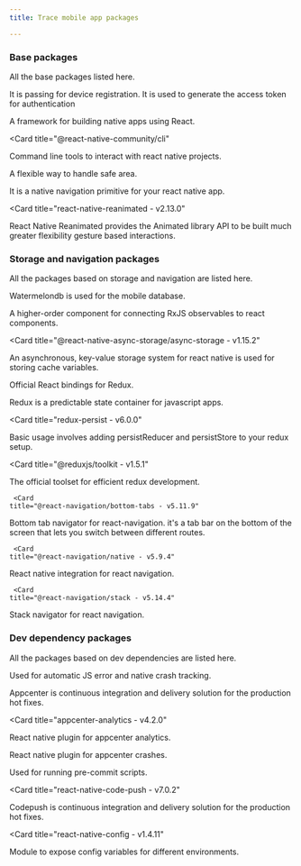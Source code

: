 ```yaml
---
title: Trace mobile app packages

---
```


### Base packages
All the base packages listed here.

<CardGroup cols={3}>
  <Card
    title="react - v17.0.2"
    >

It is passing for device registration. It is used to generate the access token for authentication
  </Card>
  <Card
    title="react-native -  v0.68.5 "
    >

A framework for building native apps using React.
  </Card>

   <Card
    title="@react-native-community/cli"
 
    
  >
Command line tools to interact with react native projects.
  </Card> 
  <Card
    title="react-native-safe-area-context - v3.2.0"
    >

A flexible way to handle safe area.
  </Card>
   <Card
    title="react-native-screens - v3.1.1"
    >

It is a native navigation primitive for your react native app.
  </Card>


   <Card
    title="react-native-reanimated - v2.13.0"
   
  >
React Native Reanimated provides the Animated library API to be built much greater flexibility gesture based interactions.
  </Card>


</CardGroup>



### Storage and navigation  packages
All the packages based on storage and navigation are listed here.


<CardGroup cols={3}>
  <Card
    title="@nozbe/watermelondb - v0.22.0"
    >

Watermelondb is used for the mobile database.
  </Card>
  <Card
    title="@nozbe/with-observables -  v1.3.0 "
    >

A higher-order component for connecting RxJS observables to react components.
  </Card>

   <Card
    title="@react-native-async-storage/async-storage - v1.15.2"
 
    
  >
An asynchronous, key-value storage system for react native is used for storing cache variables.
  </Card> 
  <Card
    title="react-redux - v7.2.3"
    >

Official React bindings for Redux.
  </Card>
   <Card
    title="redux - v4.0.5"
    >

Redux is a predictable state container for javascript apps.
  </Card>


   <Card
    title="redux-persist - v6.0.0"
   
  >
Basic usage involves adding persistReducer and persistStore to your redux setup.
  </Card>



   <Card
    title="@reduxjs/toolkit - v1.5.1"
   
  >
The official toolset for efficient redux development.
  </Card>



     <Card
    title="@react-navigation/bottom-tabs - v5.11.9"
   
  >
Bottom tab navigator for react-navigation. it's a tab bar on the bottom of the screen that lets you switch between different routes.
  </Card>



     <Card
    title="@react-navigation/native - v5.9.4"
   
  >
React native integration for react navigation.
  </Card>



     <Card
    title="@react-navigation/stack - v5.14.4"
   
  >
Stack navigator for react navigation.
  </Card>

</CardGroup>




### Dev dependency packages
All the packages based on dev dependencies are listed here.



<CardGroup cols={3}>
  <Card
    title="@sentry/react-native - v4.4.0"
    >

Used for automatic JS error and native crash tracking.
  </Card>
  <Card
    title="appcenter -  v4.2.0 "
    >

Appcenter is continuous integration and delivery solution for the production hot fixes.
  </Card>

   <Card
    title="appcenter-analytics - v4.2.0"
 
    
  >
React native plugin for appcenter analytics.
  </Card> 
  <Card
    title="appcenter-crashes - v4.2.0"
    >

React native plugin for appcenter crashes.
  </Card>
   <Card
    title="husky - v8.0.2"
    >

Used for running pre-commit scripts.
  </Card>


   <Card
    title="react-native-code-push - v7.0.2"
   
  >
Codepush is continuous integration and delivery solution for the production hot fixes.
  </Card>



   <Card
    title="react-native-config - v1.4.11"
   
  >
Module to expose config variables for different environments.
  </Card>





</CardGroup>

